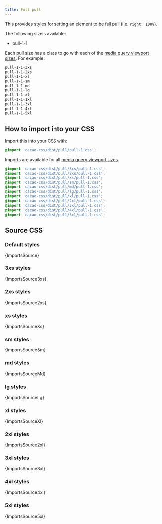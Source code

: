 ```yaml
---
title: Full pull
---
```


This provides styles for setting an element to be full pull (i.e. `right: 100%`).

The following sizeis available:

- pull-1-1

Each pull size has a class to go with each of the [media query viewport sizes](/styles/media#viewport-media-queries). For example:

```css
pull-1-1-3xs
pull-1-1-2xs
pull-1-1-xs
pull-1-1-sm
pull-1-1-md
pull-1-1-lg
pull-1-1-xl
pull-1-1-1xl
pull-1-1-3xl
pull-1-1-4xl
pull-1-1-5xl
```

## How to import into your CSS

Import this into your CSS with:

```css
@import 'cacao-css/dist/pull/pull-1.css';
```

Imports are available for all [media query viewport sizes](/styles/media#viewport-media-queries).

```css
@import 'cacao-css/dist/pull/3xs/pull-1.css';
@import 'cacao-css/dist/pull/2xs/pull-1.css';
@import 'cacao-css/dist/pull/xs/pull-1.css';
@import 'cacao-css/dist/pull/sm/pull-1.css';
@import 'cacao-css/dist/pull/md/pull-1.css';
@import 'cacao-css/dist/pull/lg/pull-1.css';
@import 'cacao-css/dist/pull/xl/pull-1.css';
@import 'cacao-css/dist/pull/2xl/pull-1.css';
@import 'cacao-css/dist/pull/3xl/pull-1.css';
@import 'cacao-css/dist/pull/4xl/pull-1.css';
@import 'cacao-css/dist/pull/5xl/pull-1.css';
```

## Source CSS

<!-- markdownlint-disable -->

### Default styles

<CodeBlock language="css" title="pull/pull-1.css">{ImportsSource}</CodeBlock>

### 3xs styles

<CodeBlock language="css" title="pull/3xs/pull-1.css">{ImportsSource3xs}</CodeBlock>

### 2xs styles

<CodeBlock language="css" title="pull/2xs/pull-1.css">{ImportsSource2xs}</CodeBlock>

### xs styles

<CodeBlock language="css" title="pull/xs/pull-1.css">{ImportsSourceXs}</CodeBlock>

### sm styles

<CodeBlock language="css" title="pull/sm/pull-1.css">{ImportsSourceSm}</CodeBlock>

### md styles

<CodeBlock language="css" title="pull/md/pull-1.css">{ImportsSourceMd}</CodeBlock>

### lg styles

<CodeBlock language="css" title="pull/lg/pull-1.css">{ImportsSourceLg}</CodeBlock>

### xl styles

<CodeBlock language="css" title="pull/xl/pull-1.css">{ImportsSourceXl}</CodeBlock>

### 2xl styles

<CodeBlock language="css" title="pull/2xl/pull-1.css">{ImportsSource2xl}</CodeBlock>

### 3xl styles

<CodeBlock language="css" title="pull/3xl/pull-1.css">{ImportsSource3xl}</CodeBlock>

### 4xl styles

<CodeBlock language="css" title="pull/4xl/pull-1.css">{ImportsSource4xl}</CodeBlock>

### 5xl styles

<CodeBlock language="css" title="pull/5xl/pull-1.css">{ImportsSource5xl}</CodeBlock>
